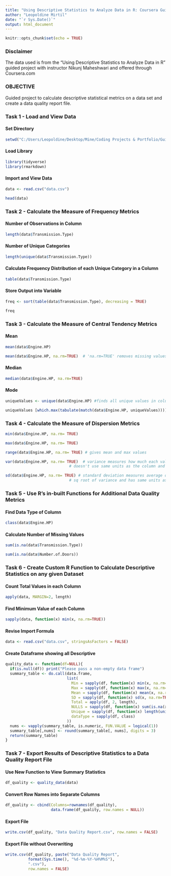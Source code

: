 ---
title: "Using Descriptive Statistics to Analyze Data in R: Coursera Guided Project"
author: "Leopoldine Mirtil"
date: "`r Sys.Date()`"
output: html_document
---

```{r setup, include=FALSE}
knitr::opts_chunk$set(echo = TRUE)
```

### Disclaimer

The data used is from the "Using Descriptive Statistics to Analyze Data in R" guided project with instructor Nikunj Maheshwari and offered through Coursera.com 

### OBJECTIVE

Guided project to calculate descriptive statistical metrics on a data set and create a data quality report file.

### Task 1 - Load and View Data

#### Set Directory 

```{r}
setwd("C:/Users/Leopoldine/Desktop/Mine/Coding Projects & Portfolio/Guided Projects/R Guided Project/DescriptiveStatisticsInR")
```


#### Load Library

```{r, message=FALSE}
library(tidyverse)
library(rmarkdown)
```


#### Import and View Data

```{r}
data <- read.csv("data.csv")

head(data)
```


### Task 2 - Calculate the Measure of Frequency Metrics

#### Number of Observations in Column

```{r}
length(data$Transmission.Type)
```


#### Number of Unique Categories
 
```{r}
length(unique(data$Transmission.Type))   
```


#### Calculate Frequency Distribution of each Unique Category in a Column 

```{r}
table(data$Transmission.Type)
```


#### Store Output into Variable

```{r}
freq <- sort(table(data$Transmission.Type), decreasing = TRUE) 

freq
```


### Task 3 - Calculate the Measure of Central Tendency Metrics 

#### Mean
  
```{r}
mean(data$Engine.HP)   

mean(data$Engine.HP, na.rm=TRUE)  # 'na.rm=TRUE' removes missing values 
```


#### Median

```{r}
median(data$Engine.HP, na.rm=TRUE) 
```


#### Mode

```{r}
uniqueValues <- unique(data$Engine.HP) #finds all unique values in column and store it in variable

uniqueValues [which.max(tabulate(match(data$Engine.HP, uniqueValues)))]  
```


### Task 4 - Calculate the Measure of Dispersion Metrics 

```{r}
min(data$Engine.HP, na.rm= TRUE)  

max(data$Engine.HP, na.rm= TRUE)  

range(data$Engine.HP, na.rm= TRUE) # gives mean and max values 

var(data$Engine.HP, na.rm= TRUE)  # variance measures how much each value is varying/deviating from mean
                            # doesn't use same units as the column and is not interpretable as a result

sd(data$Engine.HP, na.rm= TRUE) # standard deviation measures average deviation off each value of mean
                            # sq root of variance and has same units as the column
```


### Task 5 - Use R’s in-built Functions for Additional Data Quality Metrics

#### Find Data Type of Column

```{r}
class(data$Engine.HP) 
```

#### Calculate Number of Missing Values

```{r}
sum(is.na(data$Transmission.Type)) 

sum(is.na(data$Number.of.Doors))
```


### Task 6 - Create Custom R Function to Calculate Descriptive Statistics on any given Dataset 

#### Count Total Values in each Column
 
```{r}
apply(data, MARGIN=2, length)
```


#### Find Minimum Value of each Column

```{r}
sapply(data, function(x) min(x, na.rm=TRUE)) 
```


#### Revise Import Formula

```{r}
data <- read.csv("data.csv", stringsAsFactors = FALSE) 
```

#### Create Dataframe showing all Descriptive 

```{r}
quality_data <- function(df=NULL){
  if(is.null(df)) print("Please pass a non-empty data frame")
  summary_table <- do.call(data.frame, 
                           list(
                             Min = sapply(df, function(x) min(x, na.rm=TRUE)),
                             Max = sapply(df, function(x) max(x, na.rm=TRUE)),
                             Mean = sapply(df, function(x) mean(x, na.rm=TRUE)),
                             SD = sapply(df, function(x) sd(x, na.rm=TRUE)),
                             Total = apply(df, 2, length),
                             NULLS = sapply(df, function(x) sum(is.na(x))),
                             Unique = sapply(df, function(x) length(unique(x))),
                             dataType = sapply(df, class)
                           ))
  nums <- vapply(summary_table, is.numeric, FUN.VALUE = logical(1))
  summary_table[,nums] <- round(summary_table[, nums], digits = 3)
  return(summary_table)
}
```


### Task 7 - Export Results of Descriptive Statistics to a Data Quality Report File 

#### Use New Function to View Summary Statistics

```{r, warning=FALSE, message=FALSE, error=FALSE}
df_quality <- quality_data(data)
```

#### Convert Row Names into Separate Columns

```{r, warning=FALSE, message=FALSE}
df_quality <- cbind(Columns=rownames(df_quality), 
                    data.frame(df_quality, row.names = NULL))  
```

#### Export File

```{r}
write.csv(df_quality, "Data Quality Report.csv", row.names = FALSE)
```

#### Export File without Overwriting

```{r}
write.csv(df_quality, paste("Data Quality Report",
          format(Sys.time(), "%d-%m-%Y-%H%M%S"),
          ".csv"), 
          row.names = FALSE)
```

